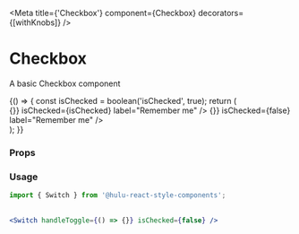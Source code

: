 
<Meta
  title={'Checkbox'}
  component={Checkbox}
  decorators={[withKnobs]} />

<h1>Checkbox</h1>

A basic Checkbox component

<Preview>
  <Story name='Default'>{() => {
    const isChecked = boolean('isChecked', true);
    return (
      <div className="m-2">
      <Checkbox
        key={isChecked}
        id="first"
        handleToggle={() => {}}
        isChecked={isChecked}
        label="Remember me"
      />
      <Checkbox
        key={isChecked}
        id="second"
        handleToggle={() => {}}
        isChecked={false}
        label="Remember me"
      />
      </div>
    );
  }}
  </Story>
</Preview>

### Props

<Props of={Checkbox} />

### Usage

```jsx
import { Switch } from '@hulu-react-style-components';
 
 
<Switch handleToggle={() => {}} isChecked={false} />
```
